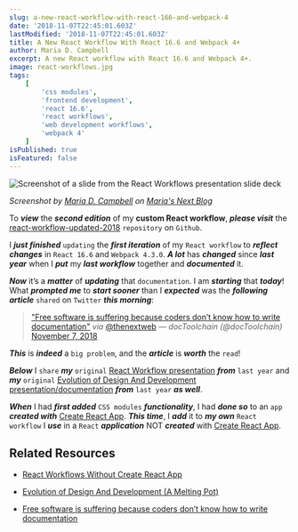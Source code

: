 ```yaml
---
slug: a-new-react-workflow-with-react-166-and-webpack-4
date: '2018-11-07T22:45:01.603Z'
lastModified: '2018-11-07T22:45:01.603Z'
title: A New React Workflow With React 16.6 and Webpack 4+
author: Maria D. Campbell
excerpt: A new React workflow with React 16.6 and Webpack 4+.
image: react-workflows.jpg
tags:
    [
        'css modules',
        'frontend development',
        'react 16.6',
        'react workflows',
        'web development workflows',
        'webpack 4'
    ]
isPublished: true
isFeatured: false
---
```


![Screenshot of a slide from the React Workflows presentation slide deck](react-workflows.jpg)

*Screenshot by [Maria D. Campbell](https://www.interglobalmedianetwork.com/about) on [Maria's Next Blog](/images/posts/a-new-react-workflow-with-react-166-and-webpack-4/react-workflows.jpg)*

To ***view*** the **_second edition_** of my **custom React workflow**, ***please visit*** the [react-workflow-updated-2018](https://github.com/interglobalmedia/react-workflow-updated-2018) `repository` on `Github`.

I ***just finished*** `updating` the **_first iteration_** of my `React workflow` to
***reflect changes*** in `React 16.6` and `Webpack 4.3.0`. ***A lot*** has ***changed*** since ***last year*** when I ***put*** my ***last workflow*** together and ***documented*** it.

***Now*** it’s a ***matter*** of ***updating*** that `documentation`. I am ***starting*** that ***today***! What ***prompted me*** to ***start sooner*** than I ***expected*** was the ***following article*** `shared` on `Twitter` ***this morning***:

>["Free software is suffering because coders don’t know how to write documentation"](https://t.co/yIAMZolG30) *via* [@thenextweb](https://twitter.com/TheNextWeb?ref_src=twsrc%5Etfw) — *docToolchain (@docToolchain)* [November 7, 2018](https://twitter.com/docToolchain/status/1060105284105003009?ref_src=twsrc%5Etfw)

***This*** is ***indeed*** a `big problem`, and the ***article*** is ***worth*** the `read`!

***Below*** I `share` ***my*** `original` [React Workflow presentation](https://interglobalmedia.github.io/react-workflow-presentation/#/) ***from*** `last year` and ***my*** `original` [Evolution of Design And Development presentation/documentation](https://interglobalmedia.github.io/evolution-in-design-and-development/#0) ***from*** `last year` ***as well***. 

***When*** I had ***first added*** `CSS modules` **_functionality_**, I had ***done so*** to an `app` ***created with*** [Create React App](https://github.com/facebook/create-react-app/blob/master/packages/react-scripts/template/README.md). ***This time***, I ***add*** it to **_my own_** `React workflow` I ***use*** in a `React`
***application*** NOT ***created*** with [Create React App](https://github.com/facebook/create-react-app/blob/master/packages/react-scripts/template/README.md).

## Related Resources

- [React Workflows Without Create React App](https://interglobalmedia.github.io/react-workflow-presentation/#/)

- [Evolution of Design And Development (A Melting Pot)](https://interglobalmedia.github.io/evolution-in-design-and-development/#0)

- [Free software is suffering because coders don’t know how to write documentation](https://thenextweb.com/dd/2017/06/02/free-software-is-suffering-because-coders-dont-know-how-to-write-documentation/?utm_source=twitter&utm_medium=referral&utm_content=Free%2Bsoftware%2Bis%2Bsuffering%2Bbecause%2Bcoders%2Bdon%25E2%2580%2599t%2Bknow%2Bhow%2Bto%2Bwrite%2Bdocumentation)
